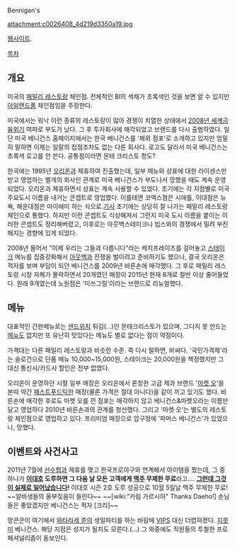 Bennigan's

attachment:c0026408_4d219d3350a19.jpg

[http://www.bennigans.co.kr 웹사이트].

[[목차]]
== 개요 ==
미국의 [[패밀리 레스토랑]] 체인점. 전체적인 BI의 색채가 초록색인 것을 보면 알 수 있지만 [[아일랜드]]풍 체인점임을 주장한다.

미국에서는 워낙 이런 종류의 레스토랑이 많아 경쟁이 치열한 상태에서 [[2008년 세계금융위기]] 여파로 부도가 났다. 그 후 투자회사에 매각되었고 브랜드를 다시 출범하였다. 일단 미국 베니건스 홈페이지에서는 한국 베니건스를 '해외 점포'로 소개하고 있지만 엄밀히 말하면 이제는 일말의 접점조차도 없는 다른 회사다. 로고도 달라서 미국 베니건스는 초록색 로고를 안 쓴다. 공통점이라면 몬테 크리스토 정도?

한국에는 1995년 [[오리온]]과 제휴하여 진출했는데, 일부 메뉴와 상표에 대한 라이센스만 받고 영업하는 별개의 회사인 관계로 미국 베니건스가 부도나서 망했을 때도 계속 운영되었다. 오리온과 제휴하면서 상표는 계속 사용할 수 있었다. 초기에는 각 지점별로 미국 주요도시 이름을 내거는 콘셉트로 영업했다. 이를테면 코엑스점은 시애틀, 이대점은 뉴욕, 해운대점은 마이애미 하는 식으로.[http://news.naver.com/main/read.nhn?mode=LSD&mid=sec&sid1=101&oid=015&aid=0000570197 기사] 초기에는 상당히 잘 나가는 패밀리 레스토랑 체인으로 통했다. 하지만 이런 콘셉트도 식상해져서 그런지 미국 도시 이름을 붙이는 이러한 콘셉트도 정리해버렸고, 이후로는 아웃백스테이크나 빕스와의 경쟁에서 밀려 부진해지는 경향에 있게 되었다.

2008년 들어서 "이제 우리는 그들과 다릅니다"라는 캐치프레이즈를 걸어놓고 [[스테이크]] 메뉴를 집중강화해서 [[아웃백]]과 전쟁을 벌이려고 준비하기도 했으나, 결국 오리온은 적자를 보며 부담이 되던 베니건스를 2009년 바른손에 매각했다. 그 후로 패밀리 레스토랑 시장 자체가 몰락하면서 20개였던 매장이 2015년 현재 8개로 절반 이상 줄어들었다. 원래 9개였는데 노원점은 '미쓰그릴'이라는 브랜드로 리뉴얼했다.

== 메뉴 ==
대표적인 간판메뉴로는 [[샌드위치]] 튀김(…)인 몬테크리스토가 있으며, 그다지 못 만드는 [[메뉴]]도 없지만 또 유난히 맛있다는 메뉴도 별로 없다는 점이 약점이다. 

가격대는 다른 패밀리 레스토랑과 비슷한 수준. 즉 다시 말하면, 비싸다. '국민가격제'라는 슬로건으로 단품 메뉴 10,000~15,000원, 스테이크는 20,000원을 책정했지만 그 대신 통신사/카드사 할인은 전부 없앴다.

오리온이 운영하던 시절 일부 매장은 오리온에서 론칭한 고급 제과 브랜드 '[[마켓 오]]'을 본따 약간 [[패스트푸드]]틱한 매장(물론 가격은 절대 아니다)을 같이 끼고 있기도 했다. 바른손에 매각한 후로도 마켓 오를 낀 점포는 매각하지 않고 베니건스&마켓오라는 이름만 달고 영업하다 2010년 바른손과의 관계를 청산했다. 그리고 '마켓 오'는 별도의 레스토랑 체인점으로 영업하고 있다. 프리미엄 매장으로 압구정에 '파머스 베니건스'가 있었으나, 망했다.

== 이벤트와 사건사고 ==
2011년 7월에 [[선수협]]과 제휴를 맺고 한국프로야구와 연계해서 아이템을 짰는데, 그 중 하나가 '''[[이대호]] 도루하면 그 다음 날 모든 고객에게 [[맥주]] 무제한 무료'''라고…. '''[[그런데 그것이 실제로 일어났습니다]]!''' 이대호 시즌 2호 도루 성공으로 10월 5일날 맥주 무제한 무료! ~~알바생들의 울부짖음이 들린다~~ ~~[wiki:"카림 가르시아" Thanks Daeho!] 손님들은 좋았겠지만 베니건스는 적자 [크리]~~

망콘콘이 여기에서 [[와타라세 준]]의 생일파티를 하는 바람에 [[VIPS]] 대신 더렵혀졌다. [[지못미]] 베니건스. 해당 지점은 성지가 될지도 모른다.(…) 그 와중에도 직원들의 투철한 프로페셔널리즘이 돋보인다.
